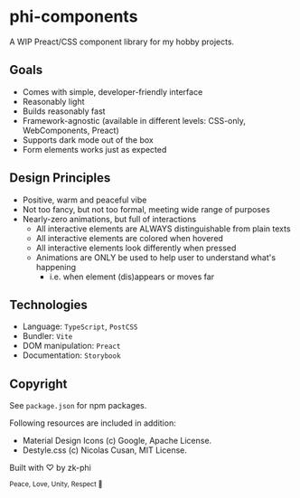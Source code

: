 # phi-components

A WIP Preact/CSS component library for my hobby projects.

## Goals

- Comes with simple, developer-friendly interface
- Reasonably light
- Builds reasonably fast
- Framework-agnostic (available in different levels: CSS-only, WebComponents, Preact)
- Supports dark mode out of the box
- Form elements works just as expected

## Design Principles

- Positive, warm and peaceful vibe
- Not too fancy, but not too formal, meeting wide range of purposes
- Nearly-zero animations, but full of interactions
  - All interactive elements are ALWAYS distinguishable from plain texts
  - All interactive elements are colored when hovered
  - All interactive elements look differently when pressed
  - Animations are ONLY be used to help user to understand what's happening
    - i.e. when element (dis)appears or moves far

## Technologies

- Language: `TypeScript`, `PostCSS`
- Bundler: `Vite`
- DOM manipulation: `Preact`
- Documentation: `Storybook`

## Copyright

See `package.json` for npm packages.

Following resources are included in addition:

- Material Design Icons (c) Google, Apache License.
- Destyle.css (c) Nicolas Cusan, MIT License.

Built with ♡ by zk-phi

<small>Peace, Love, Unity, Respect 🫶</small>
